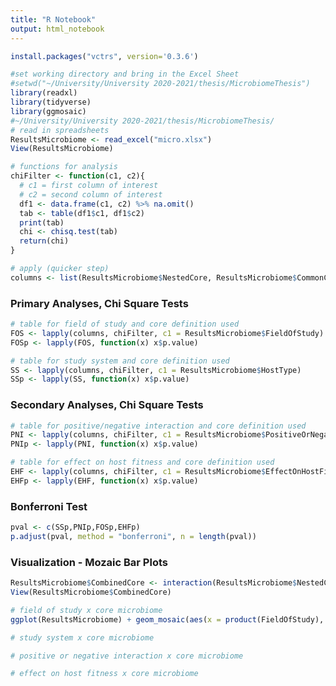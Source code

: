 ```yaml
---
title: "R Notebook"
output: html_notebook
---
```



```r
install.packages("vctrs", version='0.3.6')
```

```r
#set working directory and bring in the Excel Sheet
#setwd("~/University/University 2020-2021/thesis/MicrobiomeThesis")
library(readxl)
library(tidyverse)
library(ggmosaic)
#~/University/University 2020-2021/thesis/MicrobiomeThesis/
# read in spreadsheets
ResultsMicrobiome <- read_excel("micro.xlsx")
View(ResultsMicrobiome)
```

```r
# functions for analysis
chiFilter <- function(c1, c2){
  # c1 = first column of interest
  # c2 = second column of interest
  df1 <- data.frame(c1, c2) %>% na.omit()
  tab <- table(df1$c1, df1$c2)
  print(tab)
  chi <- chisq.test(tab)
  return(chi)
}
```

```r
# apply (quicker step)
columns <- list(ResultsMicrobiome$NestedCore, ResultsMicrobiome$CommonCore, ResultsMicrobiome$TemporalCore)
```

### Primary Analyses, Chi Square Tests
```r
# table for field of study and core definition used
FOS <- lapply(columns, chiFilter, c1 = ResultsMicrobiome$FieldOfStudy)
FOSp <- lapply(FOS, function(x) x$p.value)
```

```r
# table for study system and core definition used
SS <- lapply(columns, chiFilter, c1 = ResultsMicrobiome$HostType)
SSp <- lapply(SS, function(x) x$p.value)
```

### Secondary Analyses, Chi Square Tests
```r
# table for positive/negative interaction and core definition used
PNI <- lapply(columns, chiFilter, c1 = ResultsMicrobiome$PositiveOrNegativeInteraction)
PNIp <- lapply(PNI, function(x) x$p.value)
```

```r
# table for effect on host fitness and core definition used
EHF <- lapply(columns, chiFilter, c1 = ResultsMicrobiome$EffectOnHostFitness)
EHFp <- lapply(EHF, function(x) x$p.value)
```


### Bonferroni Test

```r
pval <- c(SSp,PNIp,FOSp,EHFp)
p.adjust(pval, method = "bonferroni", n = length(pval))
```

### Visualization - Mozaic Bar Plots
```r
ResultsMicrobiome$CombinedCore <- interaction(ResultsMicrobiome$NestedCore, ResultsMicrobiome$CommonCore, ResultsMicrobiome$TemporalCore)
View(ResultsMicrobiome$CombinedCore)
```

```r
# field of study x core microbiome
ggplot(ResultsMicrobiome) + geom_mosaic(aes(x = product(FieldOfStudy), fill = CombinedCore))
```

```r
# study system x core microbiome

```

```r
# positive or negative interaction x core microbiome

```

```r
# effect on host fitness x core microbiome

```

